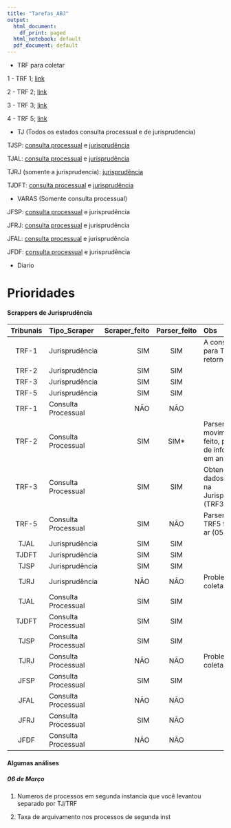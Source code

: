 ```yaml
---
title: "Tarefas_ABJ"
output:
  html_document:
    df_print: paged
  html_notebook: default
  pdf_document: default
---
```


* TRF para coletar

1 - TRF 1; [link](http://www.cjf.jus.br/juris/trf1/)

2 - TRF 2; [link](http://www10.trf2.jus.br/consultas/?entqr=3&lr=lang_pt&ie=UTF-8&oe=UTF-8&adv=1&ulang=&access=p&entqrm=0&wc=200&wc_mc=0&ud=1&filter=0&getfields=*&q=&client=v2_index&proxystylesheet=v2_index&site=v2_jurisprudencia&sort=date:D:S:d1&base=JP-TRF)

3 - TRF 3; [link](http://web.trf3.jus.br/base-textual)

4 - TRF 5; [link](https://www4.trf5.jus.br/Jurisprudencia/)

* TJ (Todos os estados consulta processual e de jurisprudencia)

TJSP: [consulta processual](https://esaj.tjsp.jus.br/cposg/open.do) e [jurisprudência](https://esaj.tjsp.jus.br/cjsg/consultaCompleta.do)

TJAL: [consulta processual](https://www2.tjal.jus.br/cposg5/open.do) e [jurisprudência](https://www2.tjal.jus.br/cjsg/consultaCompleta.do)

TJRJ (somente a jurisprudencia): [jurisprudência](http://www4.tjrj.jus.br/ejuris/ConsultarJurisprudencia.aspx)

TJDFT: [consulta processual](https://www.tjdft.jus.br/consultas) e [jurisprudência](https://pesquisajuris.tjdft.jus.br/IndexadorAcordaos-web/sistj?visaoId=tjdf.sistj.acordaoeletronico.buscaindexada.apresentacao.VisaoBuscaAcordao)

* VARAS (Somente consulta processual)

JFSP: [consulta processual](http://csp.jfsp.jus.br/csp/consulta/consinternet.csp) e jurisprudência

JFRJ: [consulta processual](http://procweb.jfrj.jus.br/portal/consulta/cons_procs.asp) e jurisprudência

JFAL: [consulta processual](http://www.jfal.jus.br/servicos/processos/eletronicos/creta/consulta) e jurisprudência

JFDF: [consulta processual](https://processual.trf1.jus.br/consultaProcessual/) e jurisprudência

* Diario

# Prioridades 

#### Scrappers de Jurisprudência

|Tribunais|Tipo_Scraper       |Scraper_feito|Parser_feito|Obs|
|:-------:|:------------------|------------:|:----------:|:--|
|TRF-1    |Jurisprudência     |SIM          |SIM         |A consulta para TRF1 retornou vazia|
|TRF-2    |Jurisprudência     |SIM          |SIM         |   |
|TRF-3    |Jurisprudência     |SIM          |SIM         |   |
|TRF-5    |Jurisprudência     |SIM          |SIM         |   |
|TRF-1    |Consulta Processual|NÃO          |NÃO         |   |
|TRF-2    |Consulta Processual|SIM          |SIM*        |Parser de movimentacao feito, porém o de infos gerais em andamento|
|TRF-3    |Consulta Processual|SIM          |SIM         |Obtenção dos dados obtidos na Jurisprudência (TRF3) ok|
|TRF-5    |Consulta Processual|SIM          |NÃO         |Parser parcial; TRF5 fora do ar (05/03)|
|TJAL     |Jurisprudência     |SIM          |SIM         |   |
|TJDFT    |Jurisprudência     |SIM          |SIM         |   |
|TJSP     |Jurisprudência     |SIM          |SIM         |   |
|TJRJ     |Jurisprudência     |NÃO          |NÃO         |Problemas na coleta|
|TJAL     |Consulta Processual|SIM          |SIM         |   |
|TJDFT    |Consulta Processual|SIM          |SIM         |   |
|TJSP     |Consulta Processual|SIM          |SIM         |   |
|TJRJ     |Consulta Processual|NÃO          |NÃO         |Problemas na coleta|
|JFSP     |Consulta Processual|SIM          |SIM         |   |
|JFAL     |Consulta Processual|NÃO          |NÃO         |   |
|JFRJ     |Consulta Processual|SIM          |NÃO         |   |
|JFDF     |Consulta Processual|NÃO          |NÃO         |   |

#### Algumas análises

##### 06 de Março

1. Numeros de processos em segunda instancia que você levantou separado por TJ/TRF

2. Taxa de arquivamento nos processos de segunda inst

